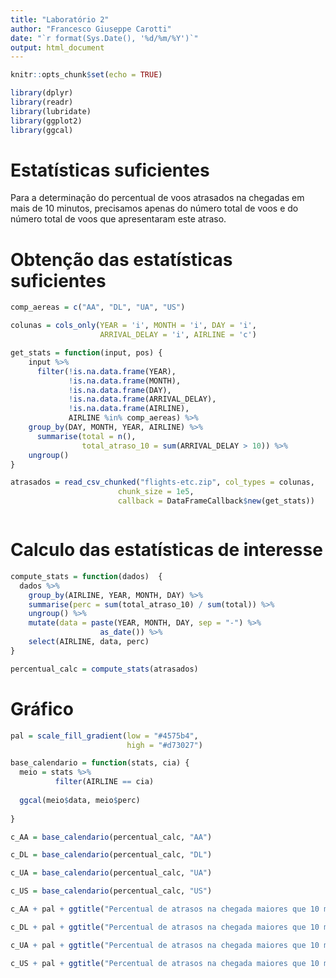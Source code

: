 ```yaml
---
title: "Laboratório 2"
author: "Francesco Giuseppe Carotti"
date: "`r format(Sys.Date(), '%d/%m/%Y')`"
output: html_document
---
```


```r
knitr::opts_chunk$set(echo = TRUE)
```

```r
library(dplyr)
library(readr)
library(lubridate)
library(ggplot2)
library(ggcal)
```


# Estatísticas suficientes

Para a determinação do percentual de voos atrasados na chegadas em mais de 10 minutos, precisamos apenas do número total de voos e do número total de voos que apresentaram este atraso. 

# Obtenção das estatísticas suficientes


```r

comp_aereas = c("AA", "DL", "UA", "US")

colunas = cols_only(YEAR = 'i', MONTH = 'i', DAY = 'i',
                    ARRIVAL_DELAY = 'i', AIRLINE = 'c')

get_stats = function(input, pos) {
    input %>% 
      filter(!is.na.data.frame(YEAR),
             !is.na.data.frame(MONTH),
             !is.na.data.frame(DAY),
             !is.na.data.frame(ARRIVAL_DELAY),
             !is.na.data.frame(AIRLINE),
             AIRLINE %in% comp_aereas) %>% 
    group_by(DAY, MONTH, YEAR, AIRLINE) %>% 
      summarise(total = n(),
                total_atraso_10 = sum(ARRIVAL_DELAY > 10)) %>% 
    ungroup()
}

atrasados = read_csv_chunked("flights-etc.zip", col_types = colunas,
                        chunk_size = 1e5, 
                        callback = DataFrameCallback$new(get_stats)) 



```

# Calculo das estatísticas de interesse

```r
compute_stats = function(dados)  {
  dados %>% 
    group_by(AIRLINE, YEAR, MONTH, DAY) %>% 
    summarise(perc = sum(total_atraso_10) / sum(total)) %>% 
    ungroup() %>% 
    mutate(data = paste(YEAR, MONTH, DAY, sep = "-") %>% 
                    as_date()) %>% 
    select(AIRLINE, data, perc)
}

percentual_calc = compute_stats(atrasados)

```

# Gráfico

```r
pal = scale_fill_gradient(low = "#4575b4",
                          high = "#d73027")

base_calendario = function(stats, cia) {
  meio = stats %>% 
          filter(AIRLINE == cia)
  
  ggcal(meio$data, meio$perc)
    
}

c_AA = base_calendario(percentual_calc, "AA")

c_DL = base_calendario(percentual_calc, "DL")

c_UA = base_calendario(percentual_calc, "UA")

c_US = base_calendario(percentual_calc, "US")

```


```r
c_AA + pal + ggtitle("Percentual de atrasos na chegada maiores que 10 minutos em cada dia no ano de 2015 para a companhia AA")

c_DL + pal + ggtitle("Percentual de atrasos na chegada maiores que 10 minutos em cada dia no ano de 2015 para a companhia DL")

c_UA + pal + ggtitle("Percentual de atrasos na chegada maiores que 10 minutos em cada dia no ano de 2015 para a companhia UA")

c_US + pal + ggtitle("Percentual de atrasos na chegada maiores que 10 minutos em cada dia no ano de 2015 para a companhia US")
```

